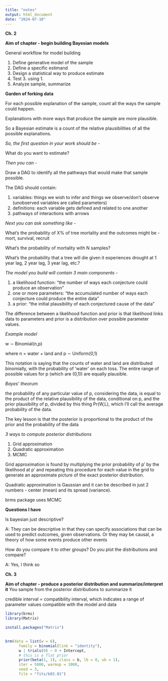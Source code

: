```yaml
---
title: "notes"
output: html_document
date: "2024-07-10"
---
```


**Ch. 2**

**Aim of chapter - begin building Bayesian models**

General workflow for model building

1.  Define generative model of the sample
2.  Define a specific estimand
3.  Design a statistical way to produce estimate
4.  Test 3. using 1.
5.  Analyze sample, summarize

**Garden of forking data**

For each possible explanation of the sample, count all the ways the sample could happen.

Explanations with more ways that produce the sample are more plausible.

So a Bayesian estimate is a count of the relative plausibilities of all the possible explanations.

*So, the first question in your work should be -*

What do you want to estimate?

*Then you can -*

Draw a DAG to identify all the pathways that would make that sample possible.

The DAG should contain:

1.  variables: things we wish to infer and things we observe/don't observe (unobserved variables are called parameters)
2.  definitions: each variable gets defined and related to one another
3.  pathways of interactions with arrows

*Next you can ask something like -*

What’s the probability of X% of tree mortality and the outcomes might be - mort, survival, recruit

What’s the probability of mortality with N samples?

What’s the probability that a tree will die given it experiences drought at 1 year lag, 2 year lag, 3 year lag, etc.?

*The model you build will contain 3 main components -*

1.  a likelihood function: “the number of ways each conjecture could produce an observation”
2.  one or more parameters: “the accumulated number of ways each conjecture could produce the entire data”
3.  a prior: “the initial plausibility of each conjectured cause of the data”

The difference between a likelihood function and prior is that likelihood links data to parameters and prior is a distribution over possible parameter values.

*Example model*

w ∼ Binomial(n,p)

where n = water + land and p ∼ Uniform(0,1)

This notation is saying that the counts of water and land are distributed binomially, with the probability of ‘water’ on each toss. The entire range of possible values for p (which are (0,1)) are equally plausible.

*Bayes' theorum*

the probability of any particular value of p, considering the data, is equal to the product of the relative plausibility of the data, conditional on p, and the prior plausibility of p, divided by this thing Pr(W,L), which I’ll call the average probability of the data.

The key lesson is that the posterior is proportional to the product of the prior and the probability of the data

*3 ways to compute posterior distributions*

1.  Grid approximation
2.  Quadratic approximation
3.  MCMC

Grid approximation is found by multiplying the prior probability of p′ by the likelihood at p′ and repeating this procedure for each value in the grid to generate an approximate picture of the exact posterior distribution.

Quadratic approximation is Gaussian and it can be described in just 2 numbers - center (mean) and its spread (variance).

brms package uses MCMC

**Questions I have**

Is bayesian just descriptive?

A: They can be descriptive in that they can specify associations that can be used to predict outcomes, given observations. Or they may be causal, a theory of how some events produce other events

How do you compare it to other groups? Do you plot the distributions and compare?

A: Yes, I think so

**Ch. 3**

**Aim of chapter - produce a posterior distribution and summarize/interpret it** You sample from the posterior distributions to summarize it

credible interval = compatibility interval, which indicates a range of parameter values compatible with the model and data



```r
library(brms)
library(Matrix)

install.packages("Matrix")

 
brm(data = list(w = 6), 
      family = binomial(link = "identity"),
      w | trials(9) ~ 0 + Intercept,
      # this is a flat prior
      prior(beta(1, 1), class = b, lb = 0, ub = 1),
      iter = 5000, warmup = 1000,
      seed = 3,
      file = "fits/b03.01")
```

